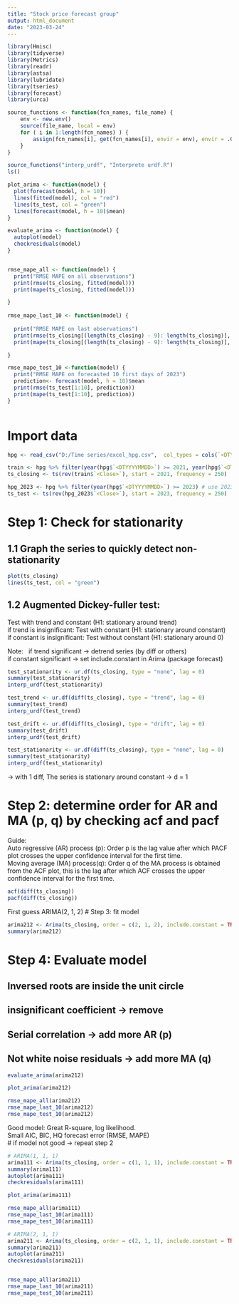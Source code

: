 ```yaml
---
title: "Stock price forecast group"
output: html_document
date: "2023-03-24"
---
```


```r
library(Hmisc)
library(tidyverse)
library(Metrics)
library(readr)
library(astsa)
library(lubridate)
library(tseries)
library(forecast)
library(urca)

source_functions <- function(fcn_names, file_name) {
    env <- new.env()
    source(file_name, local = env)
    for ( i in 1:length(fcn_names) ) {
        assign(fcn_names[i], get(fcn_names[i], envir = env), envir = .GlobalEnv)
    }
}

source_functions("interp_urdf", "Interprete urdf.R")
ls()

plot_arima <- function(model) {
  plot(forecast(model, h = 10))
  lines(fitted(model), col = "red")
  lines(ts_test, col = "green")
  lines(forecast(model, h = 10)$mean)
}

evaluate_arima <- function(model) {
  autoplot(model)
  checkresiduals(model)
}


rmse_mape_all <- function(model) {
  print("RMSE MAPE on all observations")
  print(rmse(ts_closing, fitted(model)))
  print(mape(ts_closing, fitted(model)))

}
  
rmse_mape_last_10 <- function(model) {
  
  print("RMSE MAPE on last observations")
  print(rmse(ts_closing[(length(ts_closing) - 9): length(ts_closing)], fitted(model)[(length(ts_closing) - 9): length(ts_closing)]))
  print(mape(ts_closing[(length(ts_closing) - 9): length(ts_closing)], fitted(model)[(length(ts_closing) - 9): length(ts_closing)]))

}

rmse_mape_test_10 <-function(model) {
  print("RMSE MAPE on forecasted 10 first days of 2023")
  prediction<- forecast(model, h = 10)$mean
  print(rmse(ts_test[1:10], prediction))
  print(mape(ts_test[1:10], prediction))
}



```
# Import data
```r
hpg <- read_csv("D:/Time series/excel_hpg.csv",  col_types = cols(`<DTYYYYMMDD>` = col_date(format = "%Y%m%d")))

train <- hpg %>% filter(year(hpg$`<DTYYYYMMDD>`) >= 2021, year(hpg$`<DTYYYYMMDD>`) <= 2022) #use 2 years 2021 and 2022 to train model
ts_closing <- ts(rev(train$`<Close>`), start = 2021, frequency = 250)

hpg_2023 <- hpg %>% filter(year(hpg$`<DTYYYYMMDD>`) >= 2023) # use 2023 to validate our prediction
ts_test <- ts(rev(hpg_2023$`<Close>`), start = 2023, frequency = 250)
```

# Step 1: Check for stationarity
## 1.1 Graph the series to quickly detect non-stationarity

```r
plot(ts_closing)
lines(ts_test, col = "green")
```

## 1.2 Augmented Dickey-fuller test:

Test with trend and constant (H1: stationary around trend) \
if trend is insignificant: Test with constant (H1: stationary around constant)\
if constant is insignificant: Test without constant (H1: stationary around 0)\

Note: \ 
if trend significant -> detrend series (by diff or others) \
if constant significant -> set include.constant in Arima (package forecast) \

```r
test_stationarity <- ur.df(ts_closing, type = "none", lag = 0) 
summary(test_stationarity)
interp_urdf(test_stationarity)
```

```r
test_trend <- ur.df(diff(ts_closing), type = "trend", lag = 0) 
summary(test_trend)
interp_urdf(test_trend)
```

```r
test_drift <- ur.df(diff(ts_closing), type = "drift", lag = 0) 
summary(test_drift)
interp_urdf(test_drift)
```
```r
test_stationarity <- ur.df(diff(ts_closing), type = "none", lag = 0) 
summary(test_stationarity)
interp_urdf(test_stationarity)
```


-> with 1 diff, The series is stationary around constant -> d = 1

# Step 2: determine order for AR and MA (p, q) by checking acf and pacf
Guide: \
Auto regressive (AR) process (p): Order p is the lag value after which PACF plot crosses the upper confidence interval for the first time. \
Moving average (MA) process(q): Order q of the MA process is obtained from the ACF plot, this is the lag after which ACF crosses the upper confidence interval for the first time.\
```r
acf(diff(ts_closing))
pacf(diff(ts_closing))
```
First guess ARIMA(2, 1, 2)
# Step 3: fit model
```r
arima212 <- Arima(ts_closing, order = c(2, 1, 2), include.constant = TRUE)
summary(arima212)
```

# Step 4: Evaluate model
## Inversed roots are inside the unit circle
## insignificant coefficient -> remove
## Serial correlation -> add more AR (p)
## Not white noise residuals -> add more MA (q)
```r
evaluate_arima(arima212)
```
```r
plot_arima(arima212)
```
```r
rmse_mape_all(arima212)
rmse_mape_last_10(arima212)
rmse_mape_test_10(arima212)
```

Good model: Great R-square, log likelihood.\
Small AIC, BIC, HQ forecast error (RMSE, MAPE)\
# if model not good -> repeat step 2

```r
# ARIMA(1, 1, 1)
arima111 <- Arima(ts_closing, order = c(1, 1, 1), include.constant = TRUE)
summary(arima111)
autoplot(arima111)
checkresiduals(arima111)

plot_arima(arima111)
```

```r
rmse_mape_all(arima111)
rmse_mape_last_10(arima111)
rmse_mape_test_10(arima111)
```


```r
# ARIMA(2, 1, 1)
arima211 <- Arima(ts_closing, order = c(2, 1, 1), include.constant = TRUE)
summary(arima211)
autoplot(arima211)
checkresiduals(arima211)


rmse_mape_all(arima211)
rmse_mape_last_10(arima211)
rmse_mape_test_10(arima211)
```


